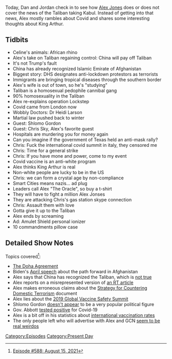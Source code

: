 {{DEFAULTSORT:
    #_EPISODE_0588:August 15, 2021
}}{{Episode
    | title           = August 15, 2021
    | caption         = Listen to this episode on [https://knowledgefight.libsyn.com/588-august-15-2021 Libsyn] [https://open.spotify.com/episode/2Zx8s2lhCzWozPKg4XsRvo Spotify], Read the [[Transcript/588: August 15, 2021|Unofficial Transcript]]
    | episodeNumber   = 588
    | length          = 01:23:44
    | airDate         = August 20, 2021
    | coverageDate    = August 15, 2021
    | episodeType     = [[:Category:Present Day|Present Day]]
    | appearance      = [[Dr Heidi Larson]], [[Shlomo Gordon]], [[Chris Sky]], [[King Arthur]]
    | previousEpisode = [[587: August 14, 2021]]
    | nextEpisode     = [[589: August 18-20, 2021]]
}}

{{Stub}}

Today, Dan and Jordan check in to see how [[Alex Jones]] does or does not cover the news of the Taliban taking Kabul.  Instead of getting into that news, Alex mostly rambles about Covid and shares some interesting thoughts about King Arthur.

==Tidbits==

*Celine's animals: African rhino
*Alex's take on Taliban regaining control: China will pay off Taliban
*It's not Trump's fault
*China has already recognized Islamic Emirate of Afghanistan
*Biggest story: DHS designates anti-lockdown protestors as terrorists
*Immigrants are bringing tropical diseases through the southern border
*Alex's wife is out of town, so he's "studying"
*Taliban is a homosexual pedophile cannibal gang
*90% homosexuality in the Taliban
*Alex re-explains operation Lockstep
*Covid came from London now
*Wobbly Doctors: Dr Heidi Larson
*Martial law pushed back to winter
*Guest: Shlomo Gordon
*Guest: Chris Sky, Alex's favorite guest
*Hospitals are murdering you for money again
*Can you imagine if the government of Texas held an anti-mask rally?
*Chris: Fuck the international covid summit in italy, they censored me
*Chris: Time for a general strike
*Chris: If you have mone and power, come to my event
*Covid vaccine is an anti-white program
*Alex thinks King Arthur is real
*Non-white people are lucky to be in the US
*Chris: we can form a crystal age by non-compliance
*Smart Cities means nazis... ad plug
*Leaders call Alex "The Oracle", so buy a t-shirt
*They will have to fight a million Alex Jonses
*They are attacking Chris's gas station skype connection
*Chris: Assault them with love
*Gotta give it up to the Taliban
*Alex ends by screaming
*Ad: Amulet Shield personal ionizer
*10 commandments pillow case

==Detailed Show Notes==

Topics covered<ref>[https://knowledgefight.com/research/2021/8/19/episode-588-august-15-2021 Episode #588: August 15, 2021]</ref>:

*[https://www.state.gov/wp-content/uploads/2020/02/Agreement-For-Bringing-Peace-to-Afghanistan-02.29.20.pdf The Doha Agreement]
*Biden's [https://www.whitehouse.gov/briefing-room/speeches-remarks/2021/04/14/remarks-by-president-biden-on-the-way-forward-in-afghanistan/ April speech] about the path forward in Afghanistan
*Alex says that China has recognized the Taliban, which is [https://www.kcrg.com/2021/08/18/china-says-waiting-before-recognizing-afghanistan-government/ not true]
*Alex reports on a misrepresented version of [https://www.rt.com/usa/532011-extremist-threat-covid-restrictions/ an RT article]
*Alex makes erroneous claims about the [https://www.whitehouse.gov/wp-content/uploads/2021/06/National-Strategy-for-Countering-Domestic-Terrorism.pdf Strategy for Countering Domestic Terrorism] document
*Alex lies about the [https://www.who.int/news-room/events/detail/2019/12/02/default-calendar/global-vaccine-safety-summit 2019 Global Vaccine Safety Summit]
*Shlomo Gordon [https://gogetfunding.com/help-shlomo-gordon-drain-the-israeli-swamp/ doesn't appear] to be a very popular political figure
*Gov. Abbott [https://www.nytimes.com/2021/08/18/us/abbott-covid-positive.html tested positive] for Covid-19
*Alex is a bit off in his statistics about [https://graphics.reuters.com/world-coronavirus-tracker-and-maps/ international vaccination rates]
*The only people left who will advertise with Alex and GCN [http://projectpillowtalk.com/amulet-shield seem to be real weirdos]

[[Category:Episodes]]
[[Category:Present Day]]

